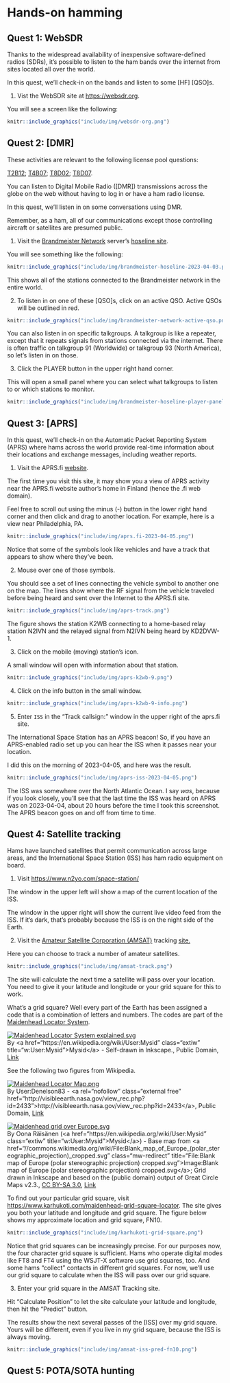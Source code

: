 # Hands-on hamming

## Quest 1: WebSDR {- #quest-websdr}

Thanks to the widespread availability of inexpensive software-defined radios (SDRs), it's possible to listen to the ham bands over the internet from sites located all over the world.

In this quest, we'll check-in on the bands and listen to some [HF] [QSO]s.

1. Vist the WebSDR site at <https://websdr.org>.

You will see a screen like the following:

```r
knitr::include_graphics("include/img/websdr-org.png")
```

## Quest 2: [DMR] {- #quest-dmr}

:::{.infobox}
These activities are relevant to the following license pool questions:

[T2B12](#T2B12); [T4B07](#T4B07); [T8D02](#T8D02); [T8D07](#T8D07).
:::

You can listen to Digital Mobile Radio ([DMR]) transmissions across the globe on the web without having to log in or have a ham radio license.

In this quest, we'll listen in on some conversations using DMR.

Remember, as a ham, all of our communications except those controlling aircraft or satellites are presumed public.

1. Visit the [Brandmeister Network](https://brandmeister.network) server's [hoseline site](https://hose.brandmeister.network).

You will see something like the following:

```r
knitr::include_graphics("include/img/brandmeister-hoseline-2023-04-03.png")
```

This shows all of the stations connected to the Brandmeister network in the entire world.

2. To listen in on one of these [QSO]s, click on an active QSO. Active QSOs will be outlined in <span color="red">red</span>.

```r
knitr::include_graphics("include/img/brandmeister-network-active-qso.png")
```

You can also listen in on specific talkgroups.
A talkgroup is like a repeater, except that it repeats signals from stations connected via the internet.
There is often traffic on talkgroup 91 (Worldwide) or talkgroup 93 (North America), so let's listen in on those.

3. Click the PLAYER button in the upper right hand corner.

This will open a small panel where you can select what talkgroups to listen to or which stations to monitor.

```r
knitr::include_graphics("include/img/brandmeister-hoseline-player-panel.png")
```

## Quest 3: [APRS] {- #quest-aprs}

In this quest, we'll check-in on the Automatic Packet Reporting System (APRS) where hams across the world provide real-time information about their locations and exchange messages, including weather reports.

1. Visit the APRS.fi [website](https://aprs.fi).

The first time you visit this site, it may show you a view of APRS activity near the APRS.fi website author's home in Finland (hence the .fi web domain).

Feel free to scroll out using the minus (-) button in the lower right hand corner and then click and drag to another location. 
For example, here is a view near Philadelphia, PA.

```r
knitr::include_graphics("include/img/aprs.fi-2023-04-05.png")
```

Notice that some of the symbols look like vehicles and have a track that appears to show where they've been.

2. Mouse over one of those symbols.

You should see a set of lines connecting the vehicle symbol to another one on the map.
The lines show where the RF signal from the vehicle traveled before being heard and sent over the Internet to the APRS.fi site.

```r
knitr::include_graphics("include/img/aprs-track.png")
```

The figure shows the station K2WB connecting to a home-based relay station N2IVN and the relayed signal from N2IVN being heard by KD2DVW-1. 

3. Click on the mobile (moving) station's icon.

A small window will open with information about that station.

```r
knitr::include_graphics("include/img/aprs-k2wb-9.png")
```

4. Click on the info button in the small window.

```r
knitr::include_graphics("include/img/aprs-k2wb-9-info.png")
```

5. Enter `ISS` in the "Track callsign:" window in the upper right of the aprs.fi site.

The International Space Station has an APRS beacon! So, if you have an APRS-enabled radio set up you can hear the ISS when it passes near your location.

I did this on the morning of 2023-04-05, and here was the result.

```r
knitr::include_graphics("include/img/aprs-iss-2023-04-05.png")
```

The ISS was somewhere over the North Atlantic Ocean.
I say *was*, because if you look closely, you'll see that the last time the ISS was heard on APRS was on 2023-04-04, about 20 hours before the time I took this screenshot.
The APRS beacon goes on and off from time to time.

## Quest 4: Satellite tracking {-}

Hams have launched satellites that permit communication across large areas, and the International Space Station (ISS) has ham radio equipment on board.

1. Visit <https://www.n2yo.com/space-station/>

The window in the upper left will show a map of the current location of the ISS.

The window in the upper right will show the current live video feed from the ISS.
If it's dark, that's probably because the ISS is on the night side of the Earth.

2. Visit the [Amateur Satellite Corporation (AMSAT)](https://www.amsat.org/) tracking [site.](https://www.amsat.org/track/)

Here you can choose to track a number of amateur satellites.

```r
knitr::include_graphics("include/img/amsat-track.png")
```

The site will calculate the next time a satellite will pass over your location.
You need to give it your latitude and longitude or your grid square for this to work.

What's a grid square? Well every part of the Earth has been assigned a code that is a combination of letters and numbers. The codes are part of the [Maidenhead Locator System](https://en.wikipedia.org/wiki/Maidenhead_Locator_System).

<p><a href="https://commons.wikimedia.org/wiki/File:Maidenhead_Locator_System_explained.svg#/media/File:Maidenhead_Locator_System_explained.svg"><img src="https://upload.wikimedia.org/wikipedia/commons/thumb/d/de/Maidenhead_Locator_System_explained.svg/1200px-Maidenhead_Locator_System_explained.svg.png" alt="Maidenhead Locator System explained.svg"></a><br>By &lt;a href="https://en.wikipedia.org/wiki/User:Mysid" class="extiw" title="w:User:Mysid"&gt;Mysid&lt;/a&gt; - Self-drawn in Inkscape., Public Domain, <a href="https://commons.wikimedia.org/w/index.php?curid=2526302">Link</a></p>

See the following two figures from Wikipedia.

<p><a href="https://commons.wikimedia.org/wiki/File:Maidenhead_Locator_Map.png#/media/File:Maidenhead_Locator_Map.png"><img src="https://upload.wikimedia.org/wikipedia/commons/thumb/9/94/Maidenhead_Locator_Map.png/1200px-Maidenhead_Locator_Map.png" alt="Maidenhead Locator Map.png"></a><br>By User:Denelson83 - &lt;a rel="nofollow" class="external free" href="http://visibleearth.nasa.gov/view_rec.php?id=2433"&gt;http://visibleearth.nasa.gov/view_rec.php?id=2433&lt;/a&gt;, Public Domain, <a href="https://commons.wikimedia.org/w/index.php?curid=11762818">Link</a></p>

<p><a href="https://commons.wikimedia.org/wiki/File:Maidenhead_grid_over_Europe.svg#/media/File:Maidenhead_grid_over_Europe.svg"><img src="https://upload.wikimedia.org/wikipedia/commons/thumb/1/1d/Maidenhead_grid_over_Europe.svg/1200px-Maidenhead_grid_over_Europe.svg.png" alt="Maidenhead grid over Europe.svg"></a><br>By Oona Räisänen (&lt;a href="https://en.wikipedia.org/wiki/User:Mysid" class="extiw" title="w:User:Mysid"&gt;Mysid&lt;/a&gt;) - Base map from &lt;a href="//commons.wikimedia.org/wiki/File:Blank_map_of_Europe_(polar_stereographic_projection)_cropped.svg" class="mw-redirect" title="File:Blank map of Europe (polar stereographic projection) cropped.svg"&gt;Image:Blank map of Europe (polar stereographic projection) cropped.svg&lt;/a&gt;; Grid drawn in Inkscape and based on the (public domain) output of Great Circle Maps v2.3., <a href="http://creativecommons.org/licenses/by-sa/3.0/" title="Creative Commons Attribution-Share Alike 3.0">CC BY-SA 3.0</a>, <a href="https://commons.wikimedia.org/w/index.php?curid=2528974">Link</a></p>

To find out your particular grid square, visit <https://www.karhukoti.com/maidenhead-grid-square-locator>.
The site gives you both your latitude and longitude and grid square.
The figure below shows my approximate location and grid square, FN10.

```r
knitr::include_graphics("include/img/karhukoti-grid-square.png")
```

Notice that grid squares can be increasingly precise.
For our purposes now, the four character grid square is sufficient.
Hams who operate digital modes like FT8 and FT4 using the WSJT-X software use grid squares, too.
And some hams "collect" contacts in different grid squares.
For now, we'll use our grid square to calculate when the ISS will pass over our grid square.

3. Enter your grid square in the AMSAT Tracking site.

Hit "Calculate Position" to let the site calculate your latitude and longitude, then hit the "Predict" button.

The results show the next several passes of the [ISS] over my grid square.
Yours will be different, even if you live in my grid square, because the ISS is always moving.

```r
knitr::include_graphics("include/img/amsat-iss-pred-fn10.png")
```

## Quest 5: POTA/SOTA hunting {-}


